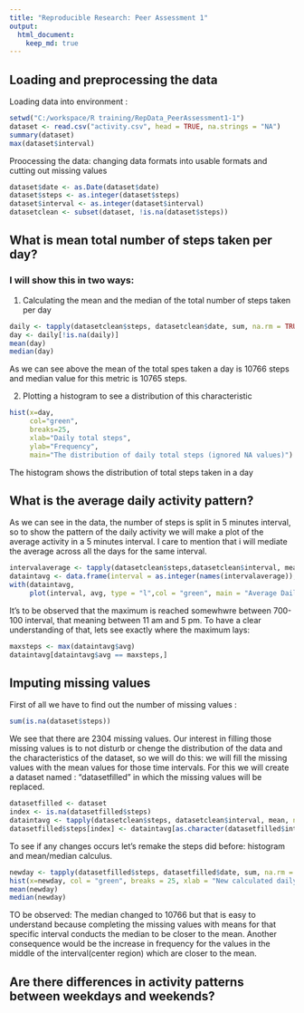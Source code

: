 ```yaml
---
title: "Reproducible Research: Peer Assessment 1"
output: 
  html_document:
    keep_md: true
---
```



## Loading and preprocessing the data
Loading data into environment :
```r
setwd("C:/workspace/R training/RepData_PeerAssessment1-1")
dataset <- read.csv("activity.csv", head = TRUE, na.strings = "NA")
summary(dataset)
max(dataset$interval)
```
Proocessing the data: changing data formats into usable formats and cutting out missing values
```r
dataset$date <- as.Date(dataset$date)
dataset$steps <- as.integer(dataset$steps)
dataset$interval <- as.integer(dataset$interval)
datasetclean <- subset(dataset, !is.na(dataset$steps))
```

## What is mean total number of steps taken per day?
### I will show this in two ways:
1. Calculating the mean and the median of the total number of steps taken per day
```r
daily <- tapply(datasetclean$steps, datasetclean$date, sum, na.rm = TRUE, simplify = TRUE)
day <- daily[!is.na(daily)]
mean(day)
median(day)
```
As we can see above the mean of the total spes taken a day is 10766 steps and median value for this metric is 10765 steps.

2. Plotting a histogram to see a distribution of this characteristic

```r

hist(x=day,
     col="green",
     breaks=25,
     xlab="Daily total steps",
     ylab="Frequency",
     main="The distribution of daily total steps (ignored NA values)")
```

The histogram shows the distribution of total steps taken in a day

## What is the average daily activity pattern?

As we can see in the data, the number of steps is split in 5 minutes interval, so to show the pattern of the daily activity we will make a plot of the average activity in a 5 minutes interval. I care to mention that i will mediate the average across all the days for the same interval.

```r
intervalaverage <- tapply(datasetclean$steps,datasetclean$interval, mean, na.rm = TRUE, simplify = TRUE)
dataintavg <- data.frame(interval = as.integer(names(intervalaverage)), avg = intervalaverage)
with(dataintavg,
     plot(interval, avg, type = "l",col = "green", main = "Average Daily Activity Pattern", xlab = "Number of interval", ylab = "Average No. of steps taken across all days"))
```

It's to be observed that the maximum is reached somewhwre between 700-100 interval, that meaning between 11 am and 5 pm. To have a clear understanding of that, lets see exactly where the maximum lays:

```r
maxsteps <- max(dataintavg$avg)
dataintavg[dataintavg$avg == maxsteps,]
```
## Imputing missing values

First of all we have to find out the number of missing values :
```r
sum(is.na(dataset$steps))
```

We see that there are 2304 missing values. Our interest in filling those missing values is to not disturb or chenge the distribution of the data and the characteristics of the dataset, so we will do this: we will fill the missing values with the mean values for those time intervals. For this we will create a dataset named : "datasetfilled" in which the missing values will be replaced.

```r
datasetfilled <- dataset
index <- is.na(datasetfilled$steps)
dataintavg <- tapply(datasetclean$steps, datasetclean$interval, mean, na.rm = TRUE, simplify = TRUE)
datasetfilled$steps[index] <- dataintavg[as.character(datasetfilled$interval[index])]
```

To see if any changes occurs let's remake the steps did before: histogram and mean/median calculus.

```r
newday <- tapply(datasetfilled$steps, datasetfilled$date, sum, na.rm = TRUE, simplify = TRUE)
hist(x=newday, col = "green", breaks = 25, xlab = "New calculated daily steps", ylab = "New Frequency", main = "The distribution of daily total after NA replacement")
mean(newday)
median(newday)
```

TO be observed: The median changed to 10766 but that is easy to understand because completing the missing values with means for that specific interval conducts the median to be closer to the mean. Another consequence would be the increase in frequency for the values in the middle of the interval(center region) which are closer to the mean.

## Are there differences in activity patterns between weekdays and weekends?
